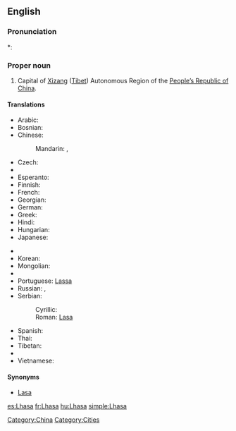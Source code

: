 ==English==
{{wikipedia}}

===Pronunciation===
*: {{rhymes|ɑːsə}}

===Proper noun===
{{en-proper noun}}

# Capital of [[Xizang]] ([[Tibet]]) Autonomous Region of the [[People's Republic of China|People’s Republic of China]].

====Translations====
{{trans-top|Capital of Xizang (Tibet)}}
* Arabic: {{t|ar|لاسا|f|tr=laasa}}
* Bosnian: {{t-|bs|Lasa|f}}
* Chinese:
*: Mandarin: {{t|cmn|拉薩|sc=Hani}},  {{t|cmn|拉萨|tr=Lāsà|sc=Hani}}
* Czech: {{t-|cs|Lhasa|f}}
* {{trreq|Dzongkha}}
* Esperanto: {{t|eo|Lasao|xs=Esperanto}}
* Finnish: {{t-|fi|Lhasa}}
* French: {{t+|fr|Lhassa}}
* Georgian: {{t|ka|ლჰასა|tr=lhasa|sc=Geor|xs=Georgian}}
* German: {{t-|de|Lhasa}}
* Greek: {{t|el|Λάσα|tr=Lása}}
* Hindi: {{t|hi|ल्हासा|tr=l'hāsā|xs=Hindi}}
* Hungarian: {{t+|hu|Lhásza}}
* Japanese: {{t|ja|ラサ|tr=Rasa}}
{{trans-mid}}
* {{trreq|Kashmiri}}
* Korean: {{t|ko|라싸|tr=Lassa|sc=Hang}}
* Mongolian: {{t|mn|Лхас|tr=Lhas|sc=Cyrl|xs=Mongolian}}
* {{trreq|Nepali}}
* Portuguese: [[Lassa]]
* Russian: {{t-|ru|Лхаса|f|tr=Lxása}}, {{t-|ru|Ласа|f|tr=Lása}}
* Serbian:
*: Cyrillic: {{t-|sr|Ласа|f|sc=Cyrl}}
*: Roman: [[Lasa#Serbian|Lasa]] {{f}}
* Spanish: {{t+|es|Lhasa}}
* Thai: {{t|th|ลาซา|tr=laasaa}}
* Tibetan:{{tø|bo|ལྷ་ས|tr=lha sa|sc=Tibt|xs=Tibetan}}
* {{trreq|Urdu}}
* Vietnamese: {{t-|vi|Lhasa|xs=Vietnamese}}
{{trans-bottom}}

====Synonyms====
* [[Lasa]]

[[Category:China]]
[[Category:Cities]]

[[es:Lhasa]]
[[fr:Lhasa]]
[[hu:Lhasa]]
[[simple:Lhasa]]